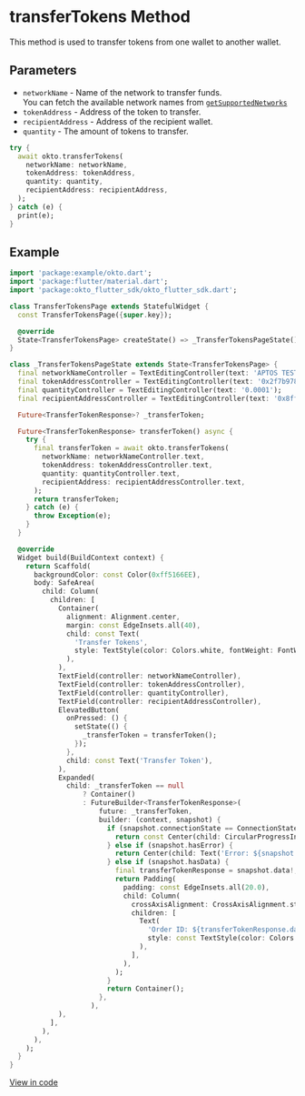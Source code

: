 
# transferTokens Method
This method is used to transfer tokens from one wallet to another wallet.

## Parameters
- `networkName` - Name of the network to transfer funds.  
   You can fetch the available network names from [`getSupportedNetworks`](/sdk-reference/flutter/getSupportedNetworks)
- `tokenAddress` - Address of the token to transfer.
- `recipientAddress` - Address of the recipient wallet.
- `quantity` - The amount of tokens to transfer.

```dart copy
try {
  await okto.transferTokens(
    networkName: networkName,
    tokenAddress: tokenAddress,
    quantity: quantity,
    recipientAddress: recipientAddress,
  );
} catch (e) {
  print(e);
}
```

## Example
```dart copy
import 'package:example/okto.dart';
import 'package:flutter/material.dart';
import 'package:okto_flutter_sdk/okto_flutter_sdk.dart';

class TransferTokensPage extends StatefulWidget {
  const TransferTokensPage({super.key});

  @override
  State<TransferTokensPage> createState() => _TransferTokensPageState();
}

class _TransferTokensPageState extends State<TransferTokensPage> {
  final networkNameController = TextEditingController(text: 'APTOS TESTNET');
  final tokenAddressController = TextEditingController(text: '0x2f7b97837f2d14ba2ed3a4b2282e259126a9b848');
  final quantityController = TextEditingController(text: '0.0001');
  final recipientAddressController = TextEditingController(text: '0x8ff71ae16c88d86f5ec4100951f37a50683e8cd23ca515894854fcfc4ab7399b');

  Future<TransferTokenResponse>? _transferToken;

  Future<TransferTokenResponse> transferToken() async {
    try {
      final transferToken = await okto.transferTokens(
        networkName: networkNameController.text,
        tokenAddress: tokenAddressController.text,
        quantity: quantityController.text,
        recipientAddress: recipientAddressController.text,
      );
      return transferToken;
    } catch (e) {
      throw Exception(e);
    }
  }

  @override
  Widget build(BuildContext context) {
    return Scaffold(
      backgroundColor: const Color(0xff5166EE),
      body: SafeArea(
        child: Column(
          children: [
            Container(
              alignment: Alignment.center,
              margin: const EdgeInsets.all(40),
              child: const Text(
                'Transfer Tokens',
                style: TextStyle(color: Colors.white, fontWeight: FontWeight.w800, fontSize: 30),
              ),
            ),
            TextField(controller: networkNameController),
            TextField(controller: tokenAddressController),
            TextField(controller: quantityController),
            TextField(controller: recipientAddressController),
            ElevatedButton(
              onPressed: () {
                setState(() {
                  _transferToken = transferToken();
                });
              },
              child: const Text('Transfer Token'),
            ),
            Expanded(
              child: _transferToken == null
                  ? Container()
                  : FutureBuilder<TransferTokenResponse>(
                      future: _transferToken,
                      builder: (context, snapshot) {
                        if (snapshot.connectionState == ConnectionState.waiting) {
                          return const Center(child: CircularProgressIndicator(color: Colors.white));
                        } else if (snapshot.hasError) {
                          return Center(child: Text('Error: ${snapshot.error}'));
                        } else if (snapshot.hasData) {
                          final transferTokenResponse = snapshot.data!;
                          return Padding(
                            padding: const EdgeInsets.all(20.0),
                            child: Column(
                              crossAxisAlignment: CrossAxisAlignment.start,
                              children: [
                                Text(
                                  'Order ID: ${transferTokenResponse.data.orderId}',
                                  style: const TextStyle(color: Colors.white, fontSize: 20),
                                ),
                              ],
                            ),
                          );
                        }
                        return Container();
                      },
                    ),
            ),
          ],
        ),
      ),
    );
  }
}
```
[View in code](https://github.com/okto-hq/okto-sdk-flutter/blob/main/example/lib/screens/transfer_tokens_page.dart)
